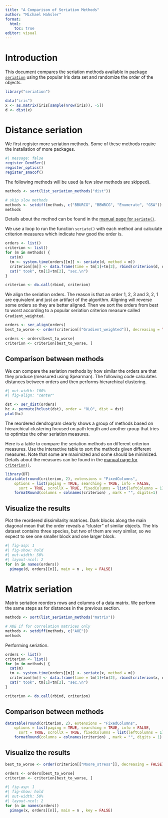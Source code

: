 ```yaml
---
title: "A Comparison of Seriation Methods"
author: "Michael Hahsler"
format: 
  html:
    toc: true
editor: visual
---
```


# Introduction

This document compares the seriation methods available in package [`seriation`](https://github.com/mhahsler/seriation) using the popular Iris data set and randomize the order of the objects.

```r
library("seriation")

data("iris")
x <- as.matrix(iris[sample(nrow(iris)), -5])
d <- dist(x)
```

# Distance seriation

We first register more seriation methods. Some of these methods require the installation of more packages.

```r
#| message: false
register_DendSer()
register_optics()
register_smacof()
```

The following methods will be used (a few slow methods are skipped).

```r
methods <- sort(list_seriation_methods("dist"))

# skip slow methods
methods <- setdiff(methods, c("BBURCG", "BBWRCG", "Enumerate", "GSA"))
methods 
```

Details about the method can be found in the [manual page for `seriate()`](https://mhahsler.r-universe.dev/seriation/doc/manual.html#seriate).

We use a loop to run the function `seriate()` with each method and calculate criterion measures which indicate how good the order is.

```r
orders <- list()
criterion <- list()
for (m in methods) {
  cat(m)
  tm <- system.time(orders[[m]] <- seriate(d, method = m))
  criterion[[m]] <- data.frame(time = tm[1]+tm[2], rbind(criterion(d, orders[[m]]))) 
  cat(" took", tm[1]+tm[2], "sec.\n")
}

criterion <- do.call(rbind, criterion)
```

We align the seriation orders. The reason is that an order 1, 2, 3 and 3, 2, 1 are equivalent and just an artifact of the algorithm. Aligning will reverse some orders so they are better aligned. Then we sort the orders from best to worst according to a popular seriation criterion measure called `Gradient_weighted`.

```r
orders <- ser_align(orders)
best_to_worse <- order(criterion[["Gradient_weighted"]], decreasing = TRUE)

orders <- orders[best_to_worse]
criterion <- criterion[best_to_worse, ]
```

## Comparison between methods

We can compare the seriation methods by how similar the orders are that they produce (measured using Spearman). The following code calculates distances between orders and then performs hierarchical clustering.

```r
#| out-width: 100%
#| fig-align: "center"

dst <- ser_dist(orders) 
hc <- permute(hclust(dst), order = "OLO", dist = dst)
plot(hc)
```

The reordered dendrogram clearly shows a group of methods based on hierarchical clustering focused on path length and another group that tries to optimize the other seriation measures.

Here is a table to compare the seriation methods on different criterion measures. Use the interactive table to sort the methods given different measures. Note that some are maximized and some should be minimized. Details about the measures can be found in the [manual page for `criterion()`](https://mhahsler.r-universe.dev/seriation/doc/manual.html#criterion).

```r
library(DT)
datatable(round(criterion, 2), extensions = "FixedColumns",
    options = list(paging = TRUE, searching = TRUE, info = FALSE,
      sort = TRUE, scrollX = TRUE, fixedColumns = list(leftColumns = 1))) %>%
    formatRound(columns = colnames(criterion) , mark = "", digits=1)
```

## Visualize the results

Plot the reordered dissimilarity matrices. Dark blocks along the main diagonal mean that the order reveals a "cluster" of similar objects. The Iris dataset contains three species, but two of them are very similar, so we expect to see one smaller block and one larger block.

```r
#| fig-asp: 1
#| fig-show: hold
#| out-width: 50%
#| layout-ncol: 2 
for (n in names(orders))
  pimage(d, orders[[n]], main = n , key = FALSE)
```

# Matrix seriation

Matrix seriation reorders rows and columns of a data matrix. We perform the same steps as for distances in the previous section.

```r
methods <- sort(list_seriation_methods("matrix"))

# AOE if for correlation matrices only
methods <- setdiff(methods, c("AOE"))
methods 
```

Performing seriation.

```r
orders <- list()
criterion <- list()
for (m in methods) {
  cat(m)
  tm <- system.time(orders[[m]] <- seriate(x, method = m))
  criterion[[m]] <- data.frame(time = tm[1]+tm[2], rbind(criterion(x, orders[[m]])))
  cat(" took", tm[1]+tm[2], "sec.\n")
}

criterion <- do.call(rbind, criterion)
```

## Comparison between methods

```r
datatable(round(criterion, 2), extensions = "FixedColumns",
    options = list(paging = TRUE, searching = TRUE, info = FALSE,
      sort = TRUE, scrollX = TRUE, fixedColumns = list(leftColumns = 1))) %>%
    formatRound(columns = colnames(criterion) , mark = "", digits = 1)
```

## Visualize the results

```r
best_to_worse <- order(criterion[["Moore_stress"]], decreasing = FALSE)

orders <- orders[best_to_worse]
criterion <- criterion[best_to_worse, ]
```

```r
#| fig-asp: 1
#| fig-show: hold
#| out-width: 50%
#| layout-ncol: 2 
for (n in names(orders))
  pimage(x, orders[[n]], main = n , key = FALSE)
```

## 
